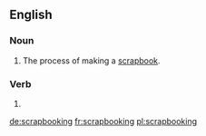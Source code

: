 ==English==
===Noun===
{{wikipedia}}
{{head|en|noun}}

# The process of making a [[scrapbook#English|scrapbook]].

===Verb===
{{head|en|present participle}}

# {{present participle of|scrapbook|lang=en|nocat=1}}

[[de:scrapbooking]]
[[fr:scrapbooking]]
[[pl:scrapbooking]]